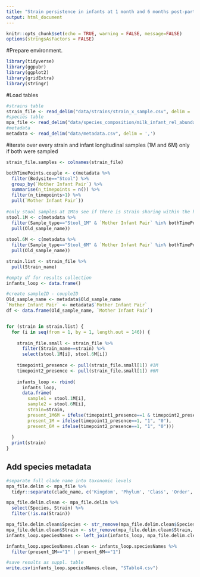 ```yaml
---
title: "Strain persistence in infants at 1 month and 6 months post-partum"
output: html_document
---
```


```r
knitr::opts_chunk$set(echo = TRUE, warning = FALSE, message=FALSE)
options(stringsAsFactors = FALSE)
```

#Prepare environment.
```r
library(tidyverse)
library(ggpubr)
library(ggplot2)
library(gridExtra)
library(stringr)
```

#Load tables
```r
#strains table
strain_file <- read_delim("data/strains/strain_x_sample.csv", delim = ',')
#species table
mpa_file <- read_delim("data/species_composition/milk_infant_rel_abundance_contam_rm_keepOnly.txt", delim = '\t')
#metadata
metadata <- read_delim("data/metadata.csv", delim = ',')
```


#iterate over every strain and infant longitudinal samples (1M and 6M) only if both were sampled
```r
strain_file.samples <- colnames(strain_file)

bothTimePoints.couple <- c(metadata %>%
  filter(Bodysite=="Stool") %>% 
  group_by(`Mother Infant Pair`) %>% 
  summarise(n_timepoints = n()) %>% 
  filter(n_timepoints>1) %>% 
  pull(`Mother Infant Pair`))
  
#only stool samples at 1Mto see if there is strain sharing within the hospital
stool.1M <- c(metadata %>% 
  filter(Sample_type=="Stool_1M" & `Mother Infant Pair` %in% bothTimePoints.couple) %>% 
  pull(Old_sample_name))
  
stool.6M <- c(metadata %>% 
  filter(Sample_type=="Stool_6M" & `Mother Infant Pair` %in% bothTimePoints.couple) %>% 
  pull(Old_sample_name))

strain.list <- strain_file %>% 
  pull(Strain_name)

#empty df for results collection
infants_loop <- data.frame()

#create sampleID - coupleID
Old_sample_name <- metadata$Old_sample_name
`Mother Infant Pair` <- metadata$`Mother Infant Pair`
df <- data.frame(Old_sample_name, `Mother Infant Pair`) 


for (strain in strain.list) {
  for (i in seq(from = 1, by = 1, length.out = 146)) {
  
    strain_file.small <- strain_file %>%
      filter(Strain_name==strain) %>% 
      select(stool.1M[i], stool.6M[i])
    
    timepoint1_presence <- pull(strain_file.small[1]) #1M
    timepoint2_presence <- pull(strain_file.small[1]) #6M
              
    infants_loop <- rbind(
      infants_loop,
      data.frame(
        sample1 = stool.1M[i],
        sample2 = stool.6M[i],
        strain=strain,
        present_1M6M = ifelse(timepoint1_presence==1 & timepoint2_presence==1, "1", "0"),
        present_1M = ifelse(timepoint1_presence==1, "1", "0"),
        present_6M = ifelse(timepoint2_presence==1, "1", "0")))
  
  }
  print(strain)
}
```

## Add species metadata
```r
#separate full clade name into taxonomic levels
mpa_file.delim <- mpa_file %>% 
  tidyr::separate(clade_name, c('Kingdom', 'Phylum', 'Class', 'Order', 'Family', 'Genus', 'Species', 'Strain'), sep ='\\|', remove = FALSE, fill="right") 

mpa_file.delim.clean <- mpa_file.delim %>% 
  select(Species, Strain) %>% 
  filter(!is.na(Strain))

mpa_file.delim.clean$Species <- str_remove(mpa_file.delim.clean$Species, pattern = "s__")
mpa_file.delim.clean$Strain <- str_remove(mpa_file.delim.clean$Strain, pattern = "t__")
infants_loop.speciesNames <- left_join(infants_loop, mpa_file.delim.clean, by=c("strain"="Strain"))

infants_loop.speciesNames.clean <- infants_loop.speciesNames %>% 
  filter(present_1M=="1" | present_6M=="1")

#save results as suppl. table
write.csv(infants_loop.speciesNames.clean, "STable4.csv") 
```



